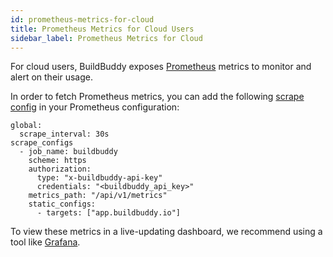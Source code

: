 ```yaml
---
id: prometheus-metrics-for-cloud
title: Prometheus Metrics for Cloud Users
sidebar_label: Prometheus Metrics for Cloud
---
```




For cloud users, BuildBuddy exposes [Prometheus](https://prometheus.io) metrics 
to monitor and alert on their usage.

In order to fetch Prometheus metrics, you can add the following [scrape config](https://prometheus.io/docs/prometheus/latest/configuration/configuration/#scrape_config) in
your Prometheus configuration:
```
global:
  scrape_interval: 30s
scrape_configs
  - job_name: buildbuddy
    scheme: https
    authorization:
      type: "x-buildbuddy-api-key"
      credentials: "<buildbuddy_api_key>"
    metrics_path: "/api/v1/metrics"
    static_configs:
      - targets: ["app.buildbuddy.io"]
```


To view these metrics in a live-updating dashboard, we recommend using a tool
like [Grafana](https://grafana.com).

<Metrics />
